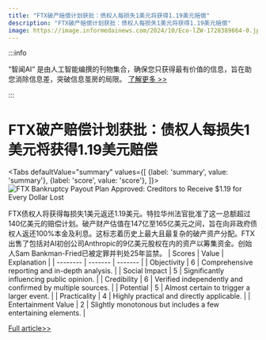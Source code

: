 ```yaml
---
title: "FTX破产赔偿计划获批：债权人每损失1美元将获得1.19美元赔偿"
description: "FTX破产赔偿计划获批：债权人每损失1美元将获得1.19美元赔偿"
image: https://image.informedainews.com/2024/10/Eco-lZW-1728389664-0.jpg
---
```



:::info

“智闻AI“ 是由人工智能编撰的刊物集合，确保您只获得最有价值的信息，旨在助您消除信息差，突破信息茧房的局限。  [了解更多 >>](/)

:::

# FTX破产赔偿计划获批：债权人每损失1美元将获得1.19美元赔偿


<Tabs
	defaultValue="summary"
	values={[
	{label: 'summary', value: 'summary'},
	{label: 'score', value: 'score'},
]}>
<TabItem value="summary">
<img
  src="https://image.informedainews.com/2024/10/Eco-lZW-1728389664-0.jpg"
  alt="FTX Bankruptcy Payout Plan Approved: Creditors to Receive $1.19 for Every Dollar Lost"
/>



FTX债权人将获得每损失1美元返还1.19美元。特拉华州法官批准了这一总额超过140亿美元的赔偿计划。破产财产估值在147亿至165亿美元之间，旨在向非政府债权人返还100%本金及利息。这标志着历史上最大且最复杂的破产资产分配。FTX出售了包括对AI初创公司Anthropic的9亿美元股权在内的资产以筹集资金。创始人Sam Bankman-Fried已被定罪并判处25年监禁。
</TabItem>
<TabItem value="score">
	| Scores     | Value   | Explanation |
	| -------- | ------- | ------- |
	| Objectivity  | 6    | Comprehensive reporting and in-depth analysis.    |
	| Social Impact | 5     | Significantly influencing public opinion.    |
	| Credibility    | 6    | Verified independently and confirmed by multiple sources.    |
	| Potential    | 5    | Almost certain to trigger a larger event.    |
	| Practicality    | 4    | Highly practical and directly applicable.    |
	| Entertainment Value    | 2    | Slightly monotonous but includes a few entertaining elements.    |
</TabItem>
</Tabs>

[Full article>>](https://www.cnbc.com/2024/10/07/ftx-bankruptcy-judge-approves-more-than-14-billion-payback-plan.html)
